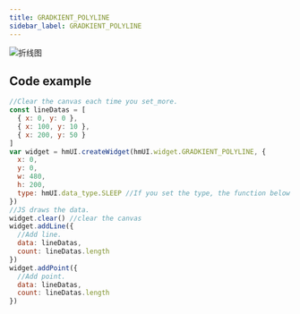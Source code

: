 ```yaml
---
title: GRADKIENT_POLYLINE 
sidebar_label: GRADKIENT_POLYLINE 
---
```


![折线图](/img/api/polyline.png)

## Code example

```js
//Clear the canvas each time you set_more.
const lineDatas = [
  { x: 0, y: 0 },
  { x: 100, y: 10 },
  { x: 200, y: 50 }
]
var widget = hmUI.createWidget(hmUI.widget.GRADKIENT_POLYLINE, {
  x: 0,
  y: 0,
  w: 480,
  h: 200,
  type: hmUI.data_type.SLEEP //If you set the type, the function below can be used to let the firmware draw the data, currently only HEART and SLEEP are supported.
})
//JS draws the data.
widget.clear() //clear the canvas
widget.addLine({
  //Add line.
  data: lineDatas,
  count: lineDatas.length
})
widget.addPoint({
  //Add point.
  data: lineDatas,
  count: lineDatas.length
})
```
